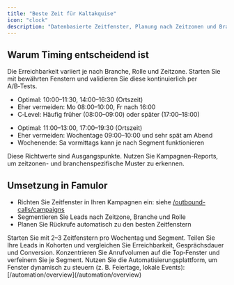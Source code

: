 ```yaml
---
title: "Beste Zeit für Kaltakquise"
icon: "clock"
description: "Datenbasierte Zeitfenster, Planung nach Zeitzonen und Branchenspezifika"
---
```


## Warum Timing entscheidend ist
Die Erreichbarkeit variiert je nach Branche, Rolle und Zeitzone. Starten Sie mit bewährten Fenstern und validieren Sie diese kontinuierlich per A/B‑Tests.

<Tabs>
<Tab title="B2B (typisch)">

- Optimal: 10:00–11:30, 14:00–16:30 (Ortszeit)
- Eher vermeiden: Mo 08:00–10:00, Fr nach 16:00
- C‑Level: Häufig früher (08:00–09:00) oder später (17:00–18:00)

</Tab>
<Tab title="B2C (typisch)">

- Optimal: 11:00–13:00, 17:00–19:30 (Ortszeit)
- Eher vermeiden: Wochentage 09:00–10:00 und sehr spät am Abend
- Wochenende: Sa vormittags kann je nach Segment funktionieren

</Tab>
</Tabs>

<Info>
Diese Richtwerte sind Ausgangspunkte. Nutzen Sie Kampagnen-Reports, um zeitzonen- und branchenspezifische Muster zu erkennen.
</Info>

## Umsetzung in Famulor
- Richten Sie Zeitfenster in Ihren Kampagnen ein: siehe [/outbound-calls/campaigns](/outbound-calls/campaigns)
- Segmentieren Sie Leads nach Zeitzone, Branche und Rolle
- Planen Sie Rückrufe automatisch zu den besten Zeitfenstern

<Steps>
<Step title="Baseline definieren">
Starten Sie mit 2–3 Zeitfenstern pro Wochentag und Segment.
</Step>
<Step title="A/B-Test einrichten">
Teilen Sie Ihre Leads in Kohorten und vergleichen Sie Erreichbarkeit, Gesprächsdauer und Conversion.
</Step>
<Step title="Skalieren & Feintunen">
Konzentrieren Sie Anrufvolumen auf die Top‑Fenster und verfeinern Sie je Segment.
</Step>
</Steps>

<Tip>
Nutzen Sie die Automatisierungsplattform, um Fenster dynamisch zu steuern (z. B. Feiertage, lokale Events): [/automation/overview](/automation/overview)
</Tip>
